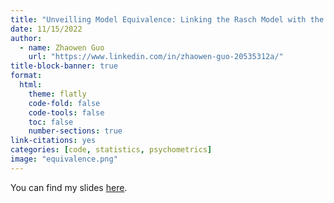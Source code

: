 ```yaml
---
title: "Unveilling Model Equivalence: Linking the Rasch Model with the Hierarchical Linear Model"
date: 11/15/2022
author:
  - name: Zhaowen Guo
    url: "https://www.linkedin.com/in/zhaowen-guo-20535312a/"
title-block-banner: true
format:
  html:
    theme: flatly
    code-fold: false
    code-tools: false
    toc: false
    number-sections: true
link-citations: yes
categories: [code, statistics, psychometrics]
image: "equivalence.png"
---
```


You can find my slides [here](kamata_paper_review.pdf).
